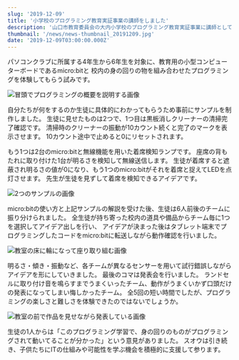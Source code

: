 ```yaml
---
slug: '2019-12-09'
title: '小学校のプログラミング教育実証事業の講師をしました'
description: '山口市教育委員会の大内小学校のプログラミング教育実証事業に講師として参加しました。'
thumbnail: '/news/news-thumbnail_20191209.jpg'
date: '2019-12-09T03:00:00.000Z'
---
```


パソコンクラブに所属する4年生から6年生を対象に、教育用の小型コンピューターボードであるmicro:bitと
校内の身の回りの物を組み合わせたプログラミングを体験してもらう試みです。

![冒頭でプログラミングの概要を説明する画像](/news/news-image_20191209-1.jpg)

自分たちが何をするのか生徒に具体的にわかってもらうため事前にサンプルを制作しました。
生徒に見せたものは2つで、1つ目は黒板消しクリーナーの清掃完了確認です。
清掃時のクリーナーの振動が10カウント続くと完了のマークを表示させます。
10カウント途中で止めると0にリセットされます。

もう1つは2台のmicro:bitと無線機能を用いた着席検知ランプです。
座席の背もたれに取り付けた1台が明るさを検知して無線送信します。
生徒が着席すると遮蔽され明るさの値が0になり、もう1つのmicro:bitがそれを着席と捉えてLEDを点灯させます。
先生が生徒を見ずして着席を検知できるアイデアです。

![2つのサンプルの画像](/news/news-image_20191209-2.jpg)

micro:bitの使い方と上記サンプルの解説を受けた後、生徒は6人前後のチームに振り分けられました。
 全生徒が持ち寄った校内の道具や備品からチーム毎に1つを選択してアイデア出しを行い、
 アイデアが決まった後はタブレット端末でプログラミングしたコードをmicro:bitに転送しながら動作確認を行いました。

![教室の床に輪になって座り取り組む画像](/news/news-image_20191209-3.jpg)

明るさ・傾き・振動など、各チームが異なるセンサーを用いて試行錯誤しながらアイデアを形にしていきました。
最後のコマは発表会を行いました。
ランドセルに取り付け音を鳴らすまでうまくいったチーム、動作がうまくいかず口頭だけの発表になってしまい悔しかったチーム。
全5回の短い時間でしたが、プログラミングの楽しさと難しさを体験できたのではないでしょうか。

![教室の前で作品を見せながら発表している画像](/news/news-image_20191209-4.jpg)

生徒の1人からは「このプログラミング学習で、身の回りのものがプログラミングされて動いてることが分かった」という意見がありました。
 スオウは引き続き、子供たちにITの仕組みや可能性を学ぶ機会を積極的に支援して参ります。
